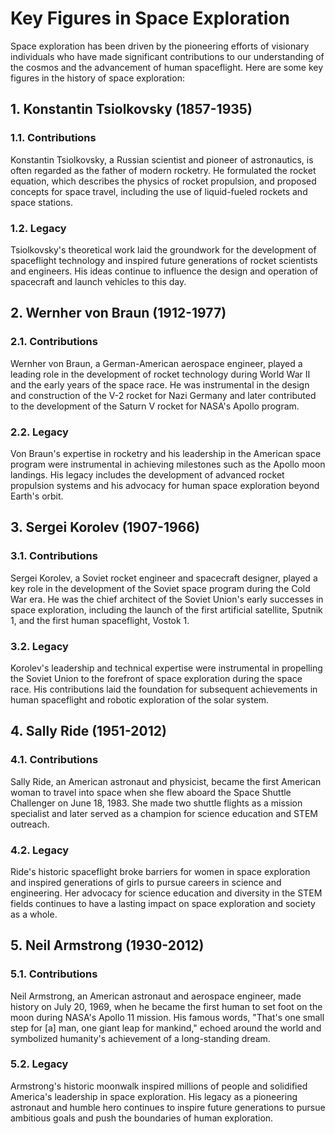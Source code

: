 # Key Figures in Space Exploration

Space exploration has been driven by the pioneering efforts of visionary individuals who have made significant contributions to our understanding of the cosmos and the advancement of human spaceflight. Here are some key figures in the history of space exploration:

## 1. Konstantin Tsiolkovsky (1857-1935)

### 1.1. Contributions

Konstantin Tsiolkovsky, a Russian scientist and pioneer of astronautics, is often regarded as the father of modern rocketry. He formulated the rocket equation, which describes the physics of rocket propulsion, and proposed concepts for space travel, including the use of liquid-fueled rockets and space stations.

### 1.2. Legacy

Tsiolkovsky's theoretical work laid the groundwork for the development of spaceflight technology and inspired future generations of rocket scientists and engineers. His ideas continue to influence the design and operation of spacecraft and launch vehicles to this day.

## 2. Wernher von Braun (1912-1977)

### 2.1. Contributions

Wernher von Braun, a German-American aerospace engineer, played a leading role in the development of rocket technology during World War II and the early years of the space race. He was instrumental in the design and construction of the V-2 rocket for Nazi Germany and later contributed to the development of the Saturn V rocket for NASA's Apollo program.

### 2.2. Legacy

Von Braun's expertise in rocketry and his leadership in the American space program were instrumental in achieving milestones such as the Apollo moon landings. His legacy includes the development of advanced rocket propulsion systems and his advocacy for human space exploration beyond Earth's orbit.

## 3. Sergei Korolev (1907-1966)

### 3.1. Contributions

Sergei Korolev, a Soviet rocket engineer and spacecraft designer, played a key role in the development of the Soviet space program during the Cold War era. He was the chief architect of the Soviet Union's early successes in space exploration, including the launch of the first artificial satellite, Sputnik 1, and the first human spaceflight, Vostok 1.

### 3.2. Legacy

Korolev's leadership and technical expertise were instrumental in propelling the Soviet Union to the forefront of space exploration during the space race. His contributions laid the foundation for subsequent achievements in human spaceflight and robotic exploration of the solar system.

## 4. Sally Ride (1951-2012)

### 4.1. Contributions

Sally Ride, an American astronaut and physicist, became the first American woman to travel into space when she flew aboard the Space Shuttle Challenger on June 18, 1983. She made two shuttle flights as a mission specialist and later served as a champion for science education and STEM outreach.

### 4.2. Legacy

Ride's historic spaceflight broke barriers for women in space exploration and inspired generations of girls to pursue careers in science and engineering. Her advocacy for science education and diversity in the STEM fields continues to have a lasting impact on space exploration and society as a whole.

## 5. Neil Armstrong (1930-2012)

### 5.1. Contributions

Neil Armstrong, an American astronaut and aerospace engineer, made history on July 20, 1969, when he became the first human to set foot on the moon during NASA's Apollo 11 mission. His famous words, "That's one small step for [a] man, one giant leap for mankind," echoed around the world and symbolized humanity's achievement of a long-standing dream.

### 5.2. Legacy

Armstrong's historic moonwalk inspired millions of people and solidified America's leadership in space exploration. His legacy as a pioneering astronaut and humble hero continues to inspire future generations to pursue ambitious goals and push the boundaries of human exploration.
